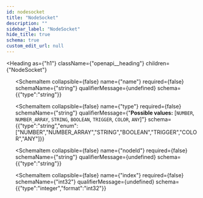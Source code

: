 ```yaml
---
id: nodesocket
title: "NodeSocket"
description: ""
sidebar_label: "NodeSocket"
hide_title: true
schema: true
custom_edit_url: null
---
```



<Heading
  as={"h1"}
  className={"openapi__heading"}
  children={"NodeSocket"}
>
</Heading>





<ul>
  <SchemaItem
    collapsible={false}
    name={"id"}
    required={false}
    schemaName={"string"}
    qualifierMessage={undefined}
    schema={{"type":"string"}}
  >
    
  </SchemaItem><SchemaItem
    collapsible={false}
    name={"name"}
    required={false}
    schemaName={"string"}
    qualifierMessage={undefined}
    schema={{"type":"string"}}
  >
    
  </SchemaItem><SchemaItem
    collapsible={false}
    name={"type"}
    required={false}
    schemaName={"string"}
    qualifierMessage={"**Possible values:** [`NUMBER`, `NUMBER_ARRAY`, `STRING`, `BOOLEAN`, `TRIGGER`, `COLOR`, `ANY`]"}
    schema={{"type":"string","enum":["NUMBER","NUMBER_ARRAY","STRING","BOOLEAN","TRIGGER","COLOR","ANY"]}}
  >
    
  </SchemaItem><SchemaItem
    collapsible={false}
    name={"nodeId"}
    required={false}
    schemaName={"string"}
    qualifierMessage={undefined}
    schema={{"type":"string"}}
  >
    
  </SchemaItem><SchemaItem
    collapsible={false}
    name={"index"}
    required={false}
    schemaName={"int32"}
    qualifierMessage={undefined}
    schema={{"type":"integer","format":"int32"}}
  >
    
  </SchemaItem>
</ul>
            